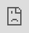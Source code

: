 ```yaml
---
title: "Similarity Search"
---
```


# Similarity Search

Similarity search provides out of the box ability to discover **similar samples** within your datasets. Given a data sample, similarity search leverages the power of embeddings and similarity search clustering algorithms to surface the most contextually similar samples.

The similarity search feature can be accessed through the "Show similar" action button in both the **Dataset View** and the **Embeddings View .**

### 

[](#id-2-ways-to-use-similarity-search)

**2 WAYS TO USE SIMILARITY SEARCH**

#### 

[](#id-1.-find-similar-labeled-data-across-splits)

1\. Find similar labeled data across splits

This is useful when you find low quality data (mislabeled, garbage, empty, etc) and you want to find other samples similar to it, so that you can take bulk action (remove, relabel, etc). Galileo automatically assigns a smart threshold to give you the most similar data samples.

<iframe src="https://cdn.iframe.ly/H3KR03p" style="top: 0; left: 0; width: 100%; height: 100%; position: absolute; border: 0;" allowfullscreen="" scrolling="no" allow="encrypted-media *;"></iframe>

While surfacing similar samples, you can easily change the number of similar samples shown within the dataset view and embeddings visualization.

<iframe src="https://cdn.iframe.ly/BJQrikR" style="top: 0; left: 0; width: 100%; height: 100%; position: absolute; border: 0;" allowfullscreen="" scrolling="no" allow="encrypted-media *;"></iframe>

#### 

[](#id-2.-find-similar-unlabeled-data-to-train-with-next)

2\. Find similar unlabeled data to train with next

This is useful when you want to search for the right unlabeled data (production data) to train with next. Examples:

a. Find unlabeled data most similar to the highest DEP (hard for the model) samples

b. Find unlabeled data most similar to an under-represented class or data split (eg: a certain gender, zip-code, etc from your meta-data)

<iframe src="https://cdn.iframe.ly/KeLSmhJ" style="top: 0; left: 0; width: 100%; height: 100%; position: absolute; border: 0;" allowfullscreen="" scrolling="no" allow="encrypted-media *;"></iframe>

[PreviousError Types Breakdown](/galileo/how-to-and-faq/galileo-product-features/error-types-breakdown)[NextDataset Slices](/galileo/how-to-and-faq/galileo-product-features/dataset-slices)

Last updated 10 months ago
